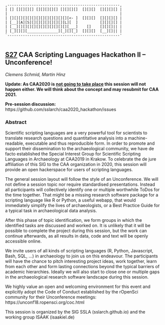 <div class = "ascii_art_wrapper">
<div class = "ascii_art">

```
,---------------------------------------------------,
| [] [][][][] [][][][][] [][][][]  [][][]  [][][][] |
|                                                   |
| [][][][][][][][][][][][][][<- ]  [][][]  [][][][] |
| [__][A][S][][][][][][][][L][  ]          [][][][] |
| [__][][][][][][][][][][][][___]    []    [][][]|| |
| [_][][][______________][_][][_]  [][][]  [__][]|| |
`---------------------------------------------------'


```
<!-- Inspiration: http://ascii.co.uk/art/computer -->
</div>
</div>

## [S27](https://2020.caaconference.org/sessions/#header-text-1569420700855) CAA Scripting Languages Hackathon II – Unconference!

*Clemens Schmid, Martin Hinz*

**Update: As CAA2020 is [not going to take place](https://caa-international.org/2020/06/11/caa-2020-cancelled/) this session will not happen either. We will think about the concept and may resubmit for CAA 2021.**

**Pre-session discussion:** https://github.com/sslarch/caa2020_hackathon/issues

### Abstract

Scientific scripting languages are a very powerful tool for scientists to translate research questions and quantitative analysis into a machine-readable, executable and thus reproducible form. In order to promote and support their dissemination to the archaeological community, we have de facto established the Special Interest Group for Scientific Scripting Languages in Archaeology at CAA2019 in Krakow. To celebrate the de jure affiliation of this SIG to the CAA organization in 2020, this session will provide an open hackerspace for users of scripting languages.

The general session layout will follow the style of an Unconference. We will not define a session topic nor require standardised presentations. Instead all participants will collectively identify one or multiple worthwhile ToDos for the time together. That might be a missing research software package for a scripting language like R or Python, a useful webapp, that would immediately simplify the lives of archaeologists, or a Best Practice Guide for a typical task in archaeological data analysis.

After this phase of topic identification, we form groups in which the identified tasks are discussed and worked on. It is unlikely that it will be possible to complete the project during this session, but the work can continue afterwards, as all results in data, code and text will be openly accessible online.

We invite users of all kinds of scripting languages (R, Python, Javascript, Bash, SQL, ...) in archaeology to join us on this endeavour. The participants will have the chance to pitch interesting project ideas, work together, learn from each other and form lasting connections beyond the typical barriers of academic hierarchies. Ideally we will also start to close one or multiple gaps in the archaeological research software landscape during this session.

We highly value an open and welcoming environment for this event and explicitly adopt the Code of Conduct established by the rOpenSci community for their Unconference meetings: https://unconf18.ropensci.org/coc.html

This session is organized by the SIG SSLA (sslarch.github.io) and the working group ISAAK (isaakiel.de)

